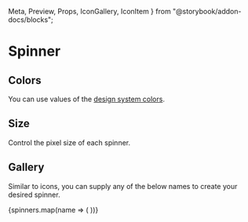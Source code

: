   Meta,
  Preview,
  Props,
  IconGallery,
  IconItem
} from "@storybook/addon-docs/blocks";

<Meta title="Spinner" />

# Spinner

<Props of={Spinner} />

## Colors

You can use values of the [design system colors](/?path=/docs/colors--page).

<Preview>
  <Spinner color="estherGreen" name="loadingCircle" />
  <Spinner color="cadetBlue" name="loadingCircle" />
  <Spinner color="tomato" name="loadingCircle" />
  <Spinner color="sky" name="loadingCircle" />
</Preview>

## Size

Control the pixel size of each spinner.

<Preview>
  <Spinner name="loadingCircle" />
  <Spinner size={30} name="loadingCircle" />
  <Spinner size={36} name="loadingCircle" />
  <Spinner size={42} name="loadingCircle" />
  <Spinner size={50} name="loadingCircle" />
</Preview>

## Gallery

Similar to icons, you can supply any of the below names to create your desired spinner.

<IconGallery>
  {spinners.map(name => (
    <IconItem key={name} name={name}>
      <Spinner name={name} />
    </IconItem>
  ))}
</IconGallery>